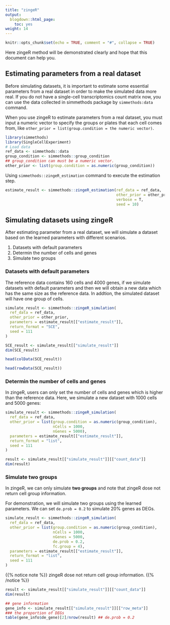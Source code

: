 ```yaml
---
title: "zingeR"
output:
  blogdown::html_page:
    toc: yes
weight: 14
---
```


<!-- github markdown built using 
rmarkdown::render("vignettes/zingeR.Rmd", output_format = rmarkdown::github_document())
-->

```r
knitr::opts_chunk$set(echo = TRUE, comment = "#", collapse = TRUE)
```
Here zingeR method will be demonstrated clearly and hope that this document can help you.

## Estimating parameters from a real dataset

Before simulating datasets, it is important to estimate some essential parameters from a real dataset in order to make the simulated data more real. If you do not have a single-cell transcriptomics count matrix now, you can use the data collected in simmethods package by `simmethods:data` command.

When you use zingeR to estimate parameters from a real dataset, you must input a numeric vector to specify the groups or plates that each cell comes from, like `other_prior = list(group.condition = the numeric vector)`.

```r
library(simmethods)
library(SingleCellExperiment)
# Load data
ref_data <- simmethods::data
group_condition <- simmethods::group_condition
## group_condition can must be a numeric vector.
other_prior <- list(group.condition = as.numeric(group_condition))
```

Using `simmethods::zingeR_estimation` command to execute the estimation step.

```r
estimate_result <- simmethods::zingeR_estimation(ref_data = ref_data,
                                                 other_prior = other_prior,
                                                 verbose = T,
                                                 seed = 10)
```

## Simulating datasets using zingeR

After estimating parameter from a real dataset, we will simulate a dataset based on the learned parameters with different scenarios.

1. Datasets with default parameters
2. Determin the number of cells and genes
3. Simulate two groups

### Datasets with default parameters

The reference data contains 160 cells and 4000 genes, if we simulate datasets with default parameters and then we will obtain a new data which has the same size as the reference data. In addtion, the simulated dataset will have one group of cells.

```r
simulate_result <- simmethods::zingeR_simulation(
  ref_data = ref_data,
  other_prior = other_prior,
  parameters = estimate_result[["estimate_result"]],
  return_format = "SCE",
  seed = 111
)
```

```r
SCE_result <- simulate_result[["simulate_result"]]
dim(SCE_result)
```

```r
head(colData(SCE_result))
```

```r
head(rowData(SCE_result))
```


### Determin the number of cells and genes

In zingeR, users can only set the number of cells and genes which is higher than the reference data.
Here, we simulate a new dataset with 1000 cells and 5000 genes:
```r
simulate_result <- simmethods::zingeR_simulation(
  ref_data = ref_data,
  other_prior = list(group.condition = as.numeric(group_condition),
                     nCells = 1000,
                     nGenes = 5000),
  parameters = estimate_result[["estimate_result"]],
  return_format = "list",
  seed = 111
)
```


```r
result <- simulate_result[["simulate_result"]][["count_data"]]
dim(result)
```


### Simulate two groups

In zingeR, we can only simulate **two groups** and note that zingeR dose not return cell group information.

For demonstration, we will simulate two groups using the learned parameters. We can set `de.prob = 0.2` to simulate 20% genes as DEGs.
```r
simulate_result <- simmethods::zingeR_simulation(
  ref_data = ref_data,
  other_prior = list(group.condition = as.numeric(group_condition),
                     nCells = 1000,
                     nGenes = 5000,
                     de.prob = 0.2,
                     fc.group = 4),
  parameters = estimate_result[["estimate_result"]],
  return_format = "list",
  seed = 111
)
```


{{% notice note %}}
zingeR dose not return cell group information.
{{% /notice %}}

```r
result <- simulate_result[["simulate_result"]][["count_data"]]
dim(result)
```

```r
## gene information
gene_info <- simulate_result[["simulate_result"]][["row_meta"]]
### the proportion of DEGs
table(gene_info$de_gene)[2]/nrow(result) ## de.prob = 0.2
```
